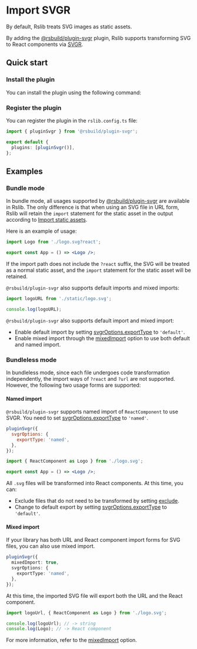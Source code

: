 # Import SVGR

By default, Rslib treats SVG images as static assets.

By adding the [@rsbuild/plugin-svgr](https://rsbuild.rs/plugins/list/plugin-svgr) plugin, Rslib supports transforming SVG to React components via [SVGR](https://react-svgr.com/).

## Quick start

### Install the plugin

You can install the plugin using the following command:


<PackageManagerTabs command="add @rsbuild/plugin-svgr -D" />

### Register the plugin

You can register the plugin in the `rslib.config.ts` file:

```ts title="rslib.config.ts"
import { pluginSvgr } from '@rsbuild/plugin-svgr';

export default {
  plugins: [pluginSvgr()],
};
```

## Examples

### Bundle mode

In bundle mode, all usages supported by [@rsbuild/plugin-svgr](https://rsbuild.rs/plugins/list/plugin-svgr) are available in Rslib. The only difference is that when using an SVG file in URL form, Rslib will retain the `import` statement for the static asset in the output according to [Import static assets](/guide/advanced/static-assets).

Here is an example of usage:

```jsx title="App.jsx"
import Logo from './logo.svg?react';

export const App = () => <Logo />;
```

If the import path does not include the `?react` suffix, the SVG will be treated as a normal static asset, and the `import` statement for the static asset will be retained.

`@rsbuild/plugin-svgr` also supports default imports and mixed imports:

```js
import logoURL from './static/logo.svg';

console.log(logoURL);
```

`@rsbuild/plugin-svgr` also supports default import and mixed import:

- Enable default import by setting [svgrOptions.exportType](https://rsbuild.rs/plugins/list/plugin-svgr#svgroptionsexporttype) to `'default'`.
- Enable mixed import through the [mixedImport](https://rsbuild.rs/plugins/list/plugin-svgr#mixedimport) option to use both default and named import.

### Bundleless mode

In bundleless mode, since each file undergoes code transformation independently, the import ways of `?react` and `?url` are not supported. However, the following two usage forms are supported:

#### Named import

`@rsbuild/plugin-svgr` supports named import of `ReactComponent` to use SVGR. You need to set [svgrOptions.exportType](https://rsbuild.rs/plugins/list/plugin-svgr#svgroptionsexporttype) to `'named'`.

```js
pluginSvgr({
  svgrOptions: {
    exportType: 'named',
  },
});
```

```jsx title="App.jsx"
import { ReactComponent as Logo } from './logo.svg';

export const App = () => <Logo />;
```

All `.svg` files will be transformed into React components. At this time, you can:

- Exclude files that do not need to be transformed by setting [exclude](https://rsbuild.rs/plugins/list/plugin-svgr#exclude).
- Change to default export by setting [svgrOptions.exportType](https://rsbuild.rs/plugins/list/plugin-svgr#svgroptionsexporttype) to `'default'`.

#### Mixed import

If your library has both URL and React component import forms for SVG files, you can also use mixed import.

```ts
pluginSvgr({
  mixedImport: true,
  svgrOptions: {
    exportType: 'named',
  },
});
```

At this time, the imported SVG file will export both the URL and the React component.

```js
import logoUrl, { ReactComponent as Logo } from './logo.svg';

console.log(logoUrl); // -> string
console.log(Logo); // -> React component
```

For more information, refer to the [mixedImport](https://rsbuild.rs/plugins/list/plugin-svgr#mixedimport) option.
